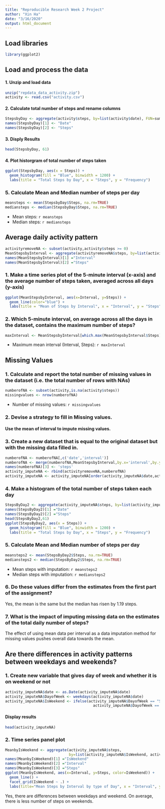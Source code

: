 ---
title: "Reproducible Research Week 2 Project"
author: "Xin Ha"
date: "3/16/2020"
output: html_document
---

## Load libraries

```{r}
library(ggplot2)
```
## Load and process the data
#### 1. Unzip and load data

```{r}
unzip("repdata_data_activity.zip")
activity <- read.csv("activity.csv")
```
#### 2. Calculate total number of steps and rename columns

```{r}
StepsbyDay <- aggregate(activity$steps, by=list(activity$date), FUN=sum, na.rm=FALSE)
names(StepsbyDay)[1] <- "Date"
names(StepsbyDay)[2] <- "Steps"
```
#### 3. Disply Results

```{r}
head(StepsbyDay, 61)
```
#### 4. Plot historgram of total number of steps taken

```{r}
ggplot(StepsbyDay, aes(x = Steps)) +
  geom_histogram(fill = "Blue", binwidth = 1200) +
  labs(title = "Total Steps by Day", x = "Steps", y = "Frequency")
```

### 5. Calculate Mean and Median number of steps per day

```{r}
meansteps <- mean(StepsbyDay$Steps, na.rm=TRUE)
mediansteps <- median(StepsbyDay$Steps, na.rm=TRUE)
```
* Mean steps: `r meansteps`
* Median steps: `r mediansteps`

## Average daily activity pattern

```{r}
activityremoveNA <- subset(activity,activity$steps >= 0)
MeanStepsbyInterval <- aggregate(activityremoveNA$steps, by=list(activityremoveNA$interval), FUN=mean)
names(MeanStepsbyInterval)[1] ="Interval"
names(MeanStepsbyInterval)[2] ="Steps"
```

### 1. Make a time series plot of the 5-minute interval (x-axis) and the average number of steps taken, averaged across all days (y-axis)

```{r}
ggplot(MeanStepsbyInterval, aes(x=Interval, y=Steps)) +
  geom_line(color="blue") +
  labs(title = "Mean of Steps by Interval", x = "Interval", y = "Steps")
```

### 2. Which 5-minute interval, on average across all the days in the dataset, contains the maximum number of steps?

```{r}
maxInterval <- MeanStepsbyInterval[which.max(MeanStepsbyInterval$Steps),]
```
* Maximum mean interval (Interval, Steps): `r maxInterval`

## Missing Values

### 1. Calculate and report the total number of missing values in the dataset (i.e. the total number of rows with NAs)

```{r}
numberofNA <- subset(activity,is.na(activity$steps))  
missingvalues <- nrow(numberofNA)
```
* Number of missing values: `r missingvalues`

### 2. Devise a strategy to fill in Missing values.
#### Use the mean of interval to impute missing values.

### 3. Create a new dataset that is equal to the original dataset but with the missing data filled in.

```{r}
numberofNA <- numberofNA[,c('date','interval')]
numberofNA <- merge(numberofNA,MeanStepsbyInterval,by.x='interval',by.y='Interval')
names(numberofNA)[3] <- 'steps'
activity_imputeNA <- rbind(activityremoveNA,numberofNA)
activity_imputeNA <- activity_imputeNA[order(activity_imputeNA$date,activity_imputeNA$interval),]
```

### 4. Make a histogram of the total number of steps taken each day 

```{r}
StepsByDay2 <- aggregate(activity_imputeNA$steps, by=list(activity_imputeNA$date), FUN=sum, na.rm=FALSE)
names(StepsByDay2)[1] ="Date"
names(StepsByDay2)[2] ="Steps"
head(StepsByDay2,61)
ggplot(StepsByDay2, aes(x = Steps)) +
  geom_histogram(fill = "Blue", binwidth = 1200) +
  labs(title = "Total Steps by Day", x = "Steps", y = "Frequency")
```

### 5. Calculate Mean and Median number of steps per day

```{r}
meansteps2 <- mean(StepsByDay2$Steps, na.rm=TRUE)
mediansteps2 <- median(StepsByDay2$Steps, na.rm=TRUE)
```
* Mean steps with imputation: `r meansteps2`
* Median steps with imputation: `r mediansteps2`

### 6. Do these values differ from the estimates from the first part of the assignment?

Yes, the mean is the same but the median has risen by 1.19 steps.  

### 7. What is the impact of imputing missing data on the estimates of the total daily number of steps?

The effect of using mean data per interval as a data imputation method for missing values pushes overall data towards the mean.

## Are there differences in activity patterns between weekdays and weekends?

### 1. Create new variable that gives day of week and whether it is on weekend or not

```{r}
activity_imputeNA$date <- as.Date(activity_imputeNA$date)
activity_imputeNA$DayofWeek <- weekdays(activity_imputeNA$date)
activity_imputeNA$IsWeekend <- ifelse(activity_imputeNA$DayofWeek == "Saturday" | 
                                        activity_imputeNA$DayofWeek == "Sunday", "Weekend", "Weekday")
```

#### Display results

```{r}
head(activity_imputeNA)
```
### 2. Time series panel plot

```{r}
MeanbyIsWeekend <- aggregate(activity_imputeNA$steps, 
                             by=list(activity_imputeNA$IsWeekend, activity_imputeNA$interval), mean)
names(MeanbyIsWeekend)[1] ="IsWeekend"
names(MeanbyIsWeekend)[2] ="Interval"
names(MeanbyIsWeekend)[3] ="Steps"
ggplot(MeanbyIsWeekend, aes(x=Interval, y=Steps, color=IsWeekend)) +
  geom_line() +
  facet_grid(IsWeekend ~ .) +
  labs(title="Mean Steps by Interval by type of Day", x = "Interval", y = "Steps")
```

Yes, there are differences between weekdays and weekend. On average, there is less number of steps on weekends. 


